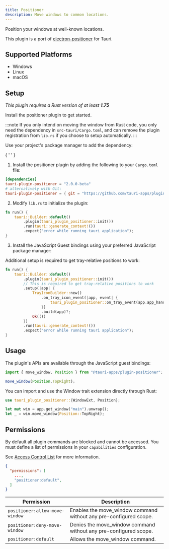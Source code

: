 ```yaml
---
title: Positioner
description: Move windows to common locations.
---
```



<PluginLinks plugin="positioner" />

Position your windows at well-known locations.

This plugin is a port of [electron-positioner](https://github.com/jenslind/electron-positioner) for Tauri.

## Supported Platforms

- Windows
- Linux
- macOS

## Setup

_This plugin requires a Rust version of at least **1.75**_

Install the positioner plugin to get started.

:::note
If you only intend on moving the window from Rust code, you only need the dependency in `src-tauri/Cargo.toml`, and can remove the plugin registration from `lib.rs` if you choose to setup automatically.
:::

<Tabs>
  <TabItem label="Automatic" >

Use your project's package manager to add the dependency:

{ ' ' }

<CommandTabs
	npm="npm run tauri add positioner"
	yarn="yarn run tauri add positioner"
	pnpm="pnpm tauri add positioner"
	cargo="cargo tauri add positioner"
/>

  </TabItem>
  <TabItem label = "Manual">

1. Install the positioner plugin by adding the following to your `Cargo.toml` file:

```toml title="src-tauri/Cargo.toml"
[dependencies]
tauri-plugin-positioner = "2.0.0-beta"
# alternatively with Git:
tauri-plugin-positioner = { git = "https://github.com/tauri-apps/plugins-workspace", branch = "v2" }
```

2. Modify `lib.rs` to initialize the plugin:

```rust title="src-tauri/src/lib.rs" ins={3}
fn run() {
    tauri::Builder::default()
        .plugin(tauri_plugin_positioner::init())
        .run(tauri::generate_context!())
        .expect("error while running tauri application");
}
```

3. Install the JavaScript Guest bindings using your preferred JavaScript package manager:

  <CommandTabs
	  npm = "npm install @tauri-apps/plugin-positioner"
	  yarn = "yarn add @tauri-apps/plugin-positioner"
	  pnpm = "pnpm add @tauri-apps/plugin-positioner"
	/>
  </TabItem>
</Tabs>

Additional setup is required to get tray-relative positions to work:

```rust title="src-tauri/src/lib.rs" ins={4-12}
fn run() {
    tauri::Builder::default()
        .plugin(tauri_plugin_positioner::init())
		// This is required to get tray-relative positions to work
        .setup(|app| {
            TrayIconBuilder::new()
                .on_tray_icon_event(|app, event| {
                    tauri_plugin_positioner::on_tray_event(app.app_handle(), &event);
                })
                .build(app)?;
            Ok(())
        })
        .run(tauri::generate_context!())
        .expect("error while running tauri application");
}
```

## Usage

The plugin's APIs are available through the JavaScript guest bindings:

```javascript
import { move_window, Position } from "@tauri-apps/plugin-positioner";

move_window(Position.TopRight);
```

You can import and use the Window trait extension directly through Rust:

```rust
use tauri_plugin_positioner::{WindowExt, Position};

let mut win = app.get_window("main").unwrap();
let _ = win.move_window(Position::TopRight);
```

## Permissions

By default all plugin commands are blocked and cannot be accessed.
You must define a list of permissions in your `capabilities` configuration.

See [Access Control List](/references/v2/acl) for more information.

```json title="src-tauri/capabilities/main.json" ins={4}
{
  "permissions": [
    ...,
    "positioner:default",
  ]
}
```

| Permission                                | Description                                                                |
| ----------------------------------------- | -------------------------------------------------------------------------- |
| `positioner:allow-move-window` | Enables the move_window command without any pre-configured scope. |
| `positioner:deny-move-window`  | Denies the move_window command without any pre-configured scope.  |
| `positioner:default`    | Allows the move_window command.    |
